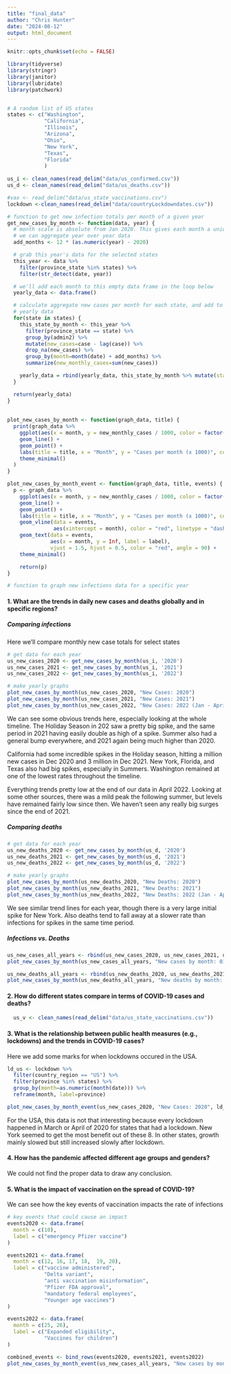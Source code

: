 ```yaml
---
title: "final_data"
author: "Chris Hunter"
date: "2024-08-12"
output: html_document
---
```


```r
knitr::opts_chunk$set(echo = FALSE)
```

```r
library(tidyverse)
library(stringr)
library(janitor)
library(lubridate)
library(patchwork)


# A random list of US states
states <- c("Washington",
            "California",
            "Illinois",
            "Arizona",
            "Ohio",
            "New York",
            "Texas",
            "Florida"
            )
  
us_i <- clean_names(read_delim("data/us_confirmed.csv"))
us_d <- clean_names(read_delim("data/us_deaths.csv"))

#vax <- read_delim("data/us_state_vaccinations.csv")
lockdown <-clean_names(read_delim("data/countryLockdowndates.csv"))

# function to get new infection totals per month of a given year
get_new_cases_by_month <- function(data, year) {
  # month scale is absolute from Jan 2020. This gives each month a unique id so
  # we can aggregate year over year data
  add_months <- 12 * (as.numeric(year) - 2020)

  # grab this year's data for the selected states
  this_year <- data %>%
    filter(province_state %in% states) %>%
    filter(str_detect(date, year))

  # we'll add each month to this empty data frame in the loop below
  yearly_data <- data.frame()

  # calculate aggregate new cases per month for each state, and add to the
  # yearly data
  for(state in states) {
    this_state_by_month <- this_year %>%
      filter(province_state == state) %>%
      group_by(admin2) %>%
      mutate(new_cases=case - lag(case)) %>%
      drop_na(new_cases) %>%
      group_by(month=month(date) + add_months) %>%
      summarize(new_monthly_cases=sum(new_cases))

    yearly_data = rbind(yearly_data, this_state_by_month %>% mutate(state=state))
  }

  return(yearly_data)
}
  
  
plot_new_cases_by_month <- function(graph_data, title) {
  print(graph_data %>%
    ggplot(aes(x = month, y = new_monthly_cases / 1000, color = factor(state))) +
    geom_line() +
    geom_point() +
    labs(title = title, x = "Month", y = "Cases per month (x 1000)", color = "US State") +
    theme_minimal()
  )
}

plot_new_cases_by_month_event <- function(graph_data, title, events) {
  p <- graph_data %>%
    ggplot(aes(x = month, y = new_monthly_cases / 1000, color = factor(state))) +
    geom_line() +
    geom_point() +
    labs(title = title, x = "Month", y = "Cases per month (x 1000)", color = "US State") +
    geom_vline(data = events,
               aes(xintercept = month), color = "red", linetype = "dashed") +
    geom_text(data = events,
              aes(x = month, y = Inf, label = label), 
              vjust = 1.5, hjust = 0.5, color = "red", angle = 90) +
    theme_minimal()

    return(p)
}

# function to graph new infections data for a specific year

```


#### 1. What are the trends in daily new cases and deaths globally and in specific regions?

##### Comparing infections

Here we'll compare monthly new case totals for select states

```r

# get data for each year
us_new_cases_2020 <- get_new_cases_by_month(us_i, '2020')
us_new_cases_2021 <- get_new_cases_by_month(us_i, '2021')
us_new_cases_2022 <- get_new_cases_by_month(us_i, '2022')

# make yearly graphs
plot_new_cases_by_month(us_new_cases_2020, "New Cases: 2020")
plot_new_cases_by_month(us_new_cases_2021, "New Cases: 2021")
plot_new_cases_by_month(us_new_cases_2022, "New Cases: 2022 (Jan - April)")

```

We can see some obvious trends here, especially looking at the whole timeline. The Holiday
Season in 202 saw a pretty big spike, and the same period in 2021 having easily double as
high of a spike. Summer also had a general bump everywhere, and 2021 again being much higher
than 2020.

California had some incredible spikes in the Holiday season, hitting a million new cases
in Dec 2020 and 3 million in Dec 2021. New York, Florida, and Texas
also had big spikes, especially in Summers. Washington remained at one of the
lowest rates throughout the timeline.

Everything trends pretty low at the end of our data in April 2022. Looking at some other
sources, there was a mild peak the following summer, but levels have remained fairly low
since then. We haven't seen any really big surges since the end of 2021.

##### Comparing deaths

```r
# get data for each year
us_new_deaths_2020 <- get_new_cases_by_month(us_d, '2020')
us_new_deaths_2021 <- get_new_cases_by_month(us_d, '2021')
us_new_deaths_2022 <- get_new_cases_by_month(us_d, '2022')

# make yearly graphs
plot_new_cases_by_month(us_new_deaths_2020, "New Deaths: 2020")
plot_new_cases_by_month(us_new_deaths_2021, "New Deaths: 2021")
plot_new_cases_by_month(us_new_deaths_2022, "New Deaths: 2022 (Jan - April)")
```

We see similar trend lines for each year, though there is a very large initial
spike for New York. Also deaths tend to fall away at a slower rate than infections
for spikes in the same time period.

##### Infections vs. Deaths
```r
us_new_cases_all_years <- rbind(us_new_cases_2020, us_new_cases_2021, us_new_cases_2022)
plot_new_cases_by_month(us_new_cases_all_years, "New cases by month: 01/2020 - 04/2022")

us_new_deaths_all_years <- rbind(us_new_deaths_2020, us_new_deaths_2021, us_new_deaths_2022)
plot_new_cases_by_month(us_new_deaths_all_years, "New deaths by month: 01/2020 - 04/2022")
```

#### 2. How do different states compare in terms of COVID-19 cases and deaths?
```r
  us_v <- clean_names(read_delim("data/us_state_vaccinations.csv"))

```


#### 3. What is the relationship between public health measures (e.g., lockdowns) and the trends in COVID-19 cases?

Here we add some marks for when lockdowns occured in the USA.
```r
ld_us <- lockdown %>% 
  filter(country_region == "US") %>% 
  filter(province %in% states) %>% 
  group_by(month=as.numeric(month(date))) %>% 
  reframe(month, label=province)

plot_new_cases_by_month_event(us_new_cases_2020, "New Cases: 2020", ld_us)
```

For the USA, this data is not that interesting because every lockdown happened in March or April of 2020 for states
that had a lockdown. New York seemed to get the most benefit out of these 8. In other states, growth mainly slowed
but still increased slowly after lockdown.

#### 4. How has the pandemic affected different age groups and genders?
We could not find the proper data to draw any conclusion. 

#### 5. What is the impact of vaccination on the spread of COVID-19?
We can see how the key events of vaccination impacts the rate of infections

```r

# key events that could cause an impact
events2020 <- data.frame(
  month = c(10),
  label = c("emergency Pfizer vaccine")
)

events2021 <- data.frame(
  month = c(12, 16, 17, 18,  19, 20),
  label = c("vaccine administered", 
            "Delta variant", 
            "anti vaccination misinformation", 
            "Pfizer FDA approval",
            "mandatory federal employees",
            "Younger age vaccines")
)

events2022 <- data.frame(
  month = c(25, 26),
  label = c("Expanded eligibility", 
            "Vaccines for children")
)

combined_events <- bind_rows(events2020, events2021, events2022)
plot_new_cases_by_month_event(us_new_cases_all_years, "New cases by month: 01/2020 - 04/2022 with vaccine events", combined_events)
```
